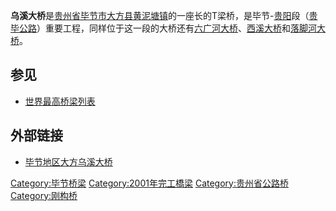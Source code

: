 {{Infobox bridge
| bridge_name      = 乌溪大桥
| image            = Wuxi Bridge.JPG
| image_size       =
| alt              =
| caption          =
| official_name    =
| other_name       =
| carries          = {{中国国道名|321}}
| crosses          = 乌溪（[[六冲河|六冲河]]支流）
| locale           = {{CHN}}[[贵州省|贵州省]][[毕节市|毕节市]][[大方县|大方县]][[黄泥塘镇_(大方县)|黄泥塘镇]]
| owner            =
| maint            =
| id               =
| architect        =
| designer         = 
| engineering      =
| design           = 
| material         = [[钢筋混凝土|钢筋混凝土]]
| length           = {{convert|373|m}}
| width            =
| height           = {{convert|183|m}}
| mainspan         = {{convert|160|m}}
| spans            =
| pierswater       =
| load             =
| clearance        =
| below            =
| life             =
| builder          =
| fabricator       =
| begin            =
| complete         =
| cost             =
| open             = 2001
| inaugurated      =
| toll             =
| traffic          =
| preceded         =
| followed         =
| heritage         =
| collapsed        =
| closed           =
| replaces         =
| map_cue          =
| map_image        =
| map_alt          =
| map_text         =
| map_width        =
| lat              = 
| long             = 
| references       =
| extra            = 
}}

'''乌溪大桥'''是[[贵州省|贵州省]][[毕节市|毕节市]][[大方县|大方县]][[黄泥塘镇_(大方县)|黄泥塘镇]]的一座长{{convert|373|m}}的T梁桥，是{{中国国道名|321}}毕节-[[贵阳|贵阳]]段（[[贵毕公路|贵毕公路]]）重要工程，同样位于这一段的大桥还有[[六广河大桥|六广河大桥]]、[[西溪大桥|西溪大桥]]和[[落脚河大桥|落脚河大桥]]。

==参见==
* [[世界最高桥梁列表|世界最高桥梁列表]]

==外部链接==
*[https://archive.is/20150906075451/http://www.cnbridge.cn/baike/index.php?doc-view-2193.html 毕节地区大方乌溪大桥]

[[Category:毕节桥梁|Category:毕节桥梁]]
[[Category:2001年完工橋梁|Category:2001年完工橋梁]]
[[Category:贵州省公路桥|Category:贵州省公路桥]]
[[Category:刚构桥|Category:刚构桥]]